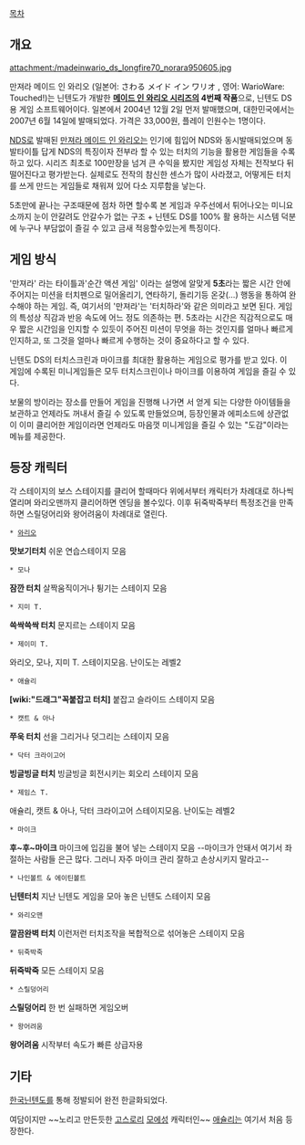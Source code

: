 [[목차]]

== 개요 ==
attachment:/madeinwario_ds_longfire70_norara950605.jpg 

만져라 메이드 인 와리오 (일본어: さわる メイド イン ワリオ , 영어: WarioWare: Touched!)는 닌텐도가 개발한 '''[[메이드 인 와리오 시리즈]]의 4번째 작품'''으로, 닌텐도 DS용 게임 소프트웨어이다. 일본에서 2004년 12월 2일 먼저 발매했으며, 대한민국에서는 2007년 6월 14일에 발매되었다. 가격은 33,000원, 플레이 인원수는 1명이다. 

[[NDS]]로 발매된 [[만져라 메이드 인 와리오]]는 인기에 힘입어 NDS와 동시발매되었으며 동발타이틀 답게 NDS의 특징이자 전부라 할 수 있는 터치의 기능을 활용한 게임들을 수록하고 있다. 시리즈 최초로 100만장을 넘겨 큰 수익을 봤지만 게임성 자체는 전작보다 뒤떨어진다고 평가받는다. 실제로도 전작의 참신한 센스가 많이 사라졌고, 어떻게든 터치를 쓰게 만드는 게임들로 채워져 있어 다소 지루함을 낳는다.

5초만에 끝나는 구조때문에  점차 하면 할수록 본 게임과 우주선에서 튀어나오는 미니요소까지 눈이 안갈려도 안갈수가 없는 구조 + 닌텐도 DS를 100% 활 용하는 시스템 덕분에 누구나 부담없이 즐길 수 있고 금새 적응할수있는게 특징이다.

== 게임 방식 ==
'만져라' 라는 타이틀과'순간 액션 게임' 이라는 설명에 알맞게 '''5초'''라는 짧은 시간 안에 주어지는 미션을 터치펜으로 밀어올리기, 연타하기, 돌리기등 온갖(...) 행동을 통하여 완수해야 하는 게임. 즉, 여기서의 '만져라'는 '터치하라'와 같은 의미라고 보면 된다. 게임의 특성상 직감과 반응 속도에 어느 정도 의존하는 편. 5초라는 시간은 직감적으로도 매우 짧은 시간임을 인지할 수 있듯이 주어진 미션이 무엇을 하는 것인지를 얼마나 빠르게 인지하고, 또 그것을 얼마나 빠르게 수행하는 것이 중요하다고 할 수 있다.

닌텐도 DS의 터치스크린과 마이크를 최대한 활용하는 게임으로 평가를 받고 있다. 이 게임에 수록된 미니게임들은 모두 터치스크린이나 마이크를 이용하여 게임을 즐길 수 있다. 

보물의 방이라는 장소를 만들어 게임을 진행해 나가면 서 얻게 되는 다양한 아이템들을 보관하고 언제라도 꺼내서 즐길 수 있도록 만들었으며, 등장인물과 에피소드에 상관없 이 이미 클리어한 게임이라면 언제라도 마음껏 미니게임을 즐길 수 있는 "도감"이라는 메뉴를 제공한다.

== 등장 캐릭터 ==
각 스테이지의 보스 스테이지를 클리어 할때마다 위에서부터 캐릭터가 차례대로 하나씩 열리며 와리오맨까지 클리어하면 엔딩을 볼수있다. 이후 뒤죽박죽부터 특정조건을 만족하면 스릴덩어리와 왕어려움이 차례대로 열린다. 

 * [[와리오]]
'''맛보기터치''' 쉬운 연습스테이지 모음 

 * 모나
'''잠깐 터치''' 살짝움직이거나 튕기는 스테이지 모음

 * 지미 T.
'''쓱싹쓱싹 터치''' 문지르는 스테이지 모음

 * 제이미 T.
와리오, 모나, 지미 T. 스테이지모음. 난이도는 레벨2

 * 애슐리
'''[wiki:"드래그"꼭붙잡고 터치]''' 붙잡고 슬라이드 스테이지 모음

 * 캣트 & 아나
'''쭈욱 터치''' 선을 그리거나 덧그리는 스테이지 모음

 * 닥터 크라이고어
'''빙글빙글 터치'''  빙글빙글 회전시키는 회오리 스테이지 모음

 * 제임스 T.
애슐리, 캣트 & 아나, 닥터 크라이고어 스테이지모음. 난이도는 레벨2

 * 마이크
'''후~후~마이크''' 마이크에 입김을 불어 넣는 스테이지 모음 --마이크가 안돼서 여기서 좌절하는 사람들 은근 많다. 그러니 자주 마이크 관리 잘하고 손상시키지 말라고--

 * 나인볼트 & 에이틴볼트 
'''닌텐터치''' 지난 닌텐도 게임을 모아 놓은 닌텐도 스테이지 모음

 * 와리오맨
'''깔끔완벽 터치''' 이런저런 터치조작을 복합적으로 섞어놓은 스테이지 모음

 * 뒤죽박죽
'''뒤죽박죽''' 모든 스테이지 모음

 * 스릴덩어리
'''스릴덩어리''' 한 번 실패하면 게임오버

 * 왕어려움
'''왕어려움''' 시작부터 속도가 빠른 상급자용

== 기타 ==
[[한국닌텐도]]를 통해 정발되어 완전 한글화되었다. 

여담이지만 ~~노리고 만든듯한 [[고스로리]] [[모에]]성 캐릭터인~~ [[애슐리]]는 여기서 처음 등장한다.
